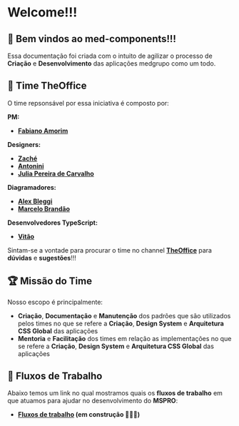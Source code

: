
<Meta title="General/Welcome" />

# Welcome!!!

## 🚀 Bem vindos ao med-components!!!

Essa documentação foi criada com o intuito de agilizar o processo de **Criação** e **Desenvolvimento** das aplicações medgrupo como um todo.

## 🐙 Time TheOffice

O time repsonsável por essa iniciativa é composto por:

**PM:**
- **[Fabiano Amorim](https://medgrupo.slack.com/archives/D0160S5SY6Q)**

**Designers:**
- **[Zaché](https://medgrupo.slack.com/archives/D01G03KRPKP)**
- **[Antonini](https://medgrupo.slack.com/archives/D01KN4A9Y0L)**
- **[Julia Pereira de Carvalho](https://medgrupo.slack.com/archives/D01LH8QU54M)**

**Diagramadores:**
- **[Alex Bleggi](https://medgrupo.slack.com/team/U0149DLT54Y)**
- **[Marcelo Brandão](https://medgrupo.slack.com/archives/D0143LXCA2Y)**

**Desenvolvedores TypeScript:**
- **[Vitão](https://medgrupo.slack.com/archives/D014A2EBWV9)**

Sintam-se a vontade para procurar o time no channel **[TheOffice](https://medgrupo.slack.com/archives/C013J7002G5)** para **dúvidas** e **sugestões**!!!

## 🏆 Missão do Time

Nosso escopo é principalmente:
- **Criação**, **Documentação** e **Manutenção** dos padrões que são utilizados pelos times no que se refere a **Criação**, **Design System** e **Arquitetura CSS Global** das aplicações
- **Mentoria** e **Facilitação** dos times em relação as implementações no que se refere a **Criação**, **Design System** e **Arquitetura CSS Global** das aplicações

## 💪 Fluxos de Trabalho

Abaixo temos um link no qual mostramos quais os **fluxos de trabalho** em que atuamos para ajudar no desenvolvimento do **MSPRO**:

- **[Fluxos de trabalho](https://miro.com/app/board/o9J_lVcAbrs=/) (em construção 🚧🚧🚧)**
